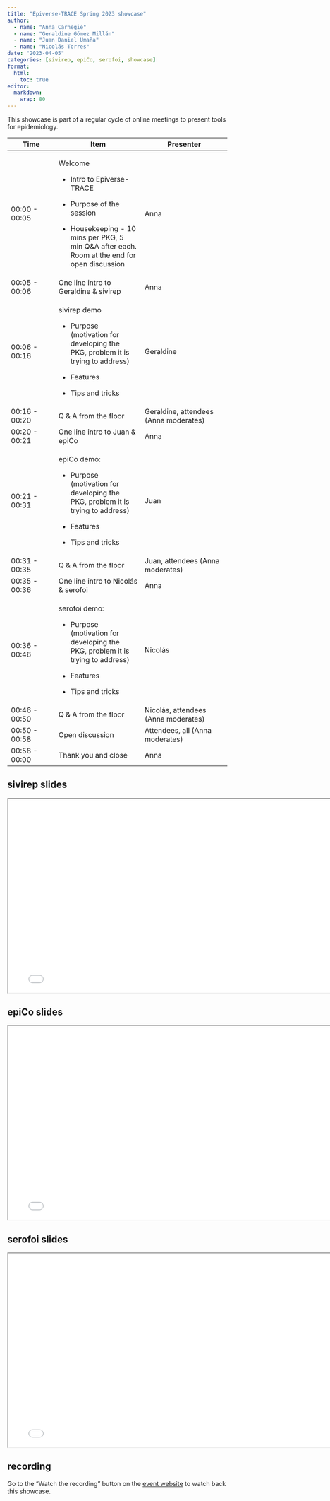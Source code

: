 ```yaml
---
title: "Epiverse-TRACE Spring 2023 showcase"
author: 
  - name: "Anna Carnegie"
  - name: "Geraldine Gómez Millán"
  - name: "Juan Daniel Umaña"
  - name: "Nicolás Torres"
date: "2023-04-05"
categories: [sivirep, epiCo, serofoi, showcase]
format:
  html: 
    toc: true
editor: 
  markdown: 
    wrap: 80
---
```


This showcase is part of a regular cycle of online meetings to present tools for
epidemiology.

::: {.callout-note appearance="minimal"}

+----------------+-----------------------------+-----------------------------+
| Time           | Item                        | Presenter                   |
+================+=============================+=============================+
| 00:00 - 00:05  | Welcome                     | Anna                        |
|                |                             |                             |
|                | -   Intro to Epiverse-TRACE |                             |
|                |                             |                             |
|                | -   Purpose of the session  |                             |
|                |                             |                             |
|                | -   Housekeeping - 10 mins  |                             |
|                |     per PKG, 5 min Q&A      |                             |
|                |     after each. Room at the |                             |
|                |     end for open discussion |                             |
+----------------+-----------------------------+-----------------------------+
| 00:05 - 00:06  | One line intro to           | Anna                        |
|                | Geraldine & sivirep         |                             |
+----------------+-----------------------------+-----------------------------+
| 00:06 - 00:16  | sivirep demo                | Geraldine                   |
|                |                             |                             |
|                | -   Purpose (motivation for |                             |
|                |     developing the PKG,     |                             |
|                |     problem it is trying to |                             |
|                |     address)                |                             |
|                |                             |                             |
|                | -   Features                |                             |
|                |                             |                             |
|                | -   Tips and tricks         |                             |
+----------------+-----------------------------+-----------------------------+
| 00:16 - 00:20  | Q & A from the floor        | Geraldine, attendees (Anna  |
|                |                             | moderates)                  |
+----------------+-----------------------------+-----------------------------+
| 00:20 - 00:21  | One line intro to Juan &    | Anna                        |
|                | epiCo                       |                             |
+----------------+-----------------------------+-----------------------------+
| 00:21 - 00:31  | epiCo demo:                 | Juan                        |
|                |                             |                             |
|                | -   Purpose (motivation for |                             |
|                |     developing the PKG,     |                             |
|                |     problem it is trying to |                             |
|                |     address)                |                             |
|                |                             |                             |
|                | -   Features                |                             |
|                |                             |                             |
|                | -   Tips and tricks         |                             |
+----------------+-----------------------------+-----------------------------+
| 00:31 - 00:35  | Q & A from the floor        | Juan, attendees (Anna       |
|                |                             | moderates)                  |
+----------------+-----------------------------+-----------------------------+
| 00:35 - 00:36  | One line intro to           | Anna                        |
|                | Nicolás & serofoi           |                             |
+----------------+-----------------------------+-----------------------------+
| 00:36 - 00:46  | serofoi demo:               | Nicolás                     |
|                |                             |                             |
|                | -   Purpose (motivation for |                             |
|                |     developing the PKG,     |                             |
|                |     problem it is trying to |                             |
|                |     address)                |                             |
|                |                             |                             |
|                | -   Features                |                             |
|                |                             |                             |
|                | -   Tips and tricks         |                             |
+----------------+-----------------------------+-----------------------------+
| 00:46 - 00:50  | Q & A from the floor        | Nicolás, attendees (Anna    |
|                |                             | moderates)                  |
+----------------+-----------------------------+-----------------------------+
| 00:50 - 00:58  | Open discussion             | Attendees, all (Anna        |
|                |                             | moderates)                  |
+----------------+-----------------------------+-----------------------------+
| 00:58 - 00:00  | Thank you and close         | Anna                        |
+----------------+-----------------------------+-----------------------------+

:::

## sivirep slides

```{=html}
<iframe width="780" height="438.75" src="sivirep.pdf" title="sivirep slides showcase spring 2023"></iframe>
```

## epiCo slides

```{=html}
<iframe width="780" height="438.75" src="epiCo.pdf" title="epiCo slides showcase spring 2023"></iframe>
```

## serofoi slides

```{=html}
<iframe width="780" height="438.75" src="serofoi.pdf" title="serofoi slides showcase spring 2023"></iframe>
```

## recording

Go to the "Watch the recording" button on the [event website](https://www.lshtm.ac.uk/newsevents/events/epiverse-trace-spring-2023-showcase) to watch back this showcase.
